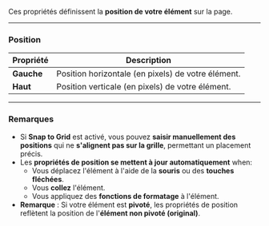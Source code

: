 Ces propriétés définissent la **position de votre élément** sur la page.

***

### **Position**

| **Propriété** | **Description**                                    |
| ------------- | -------------------------------------------------- |
| **Gauche**    | Position horizontale (en pixels) de votre élément. |
| **Haut**      | Position verticale (en pixels) de votre élément.   |

***

### **Remarques**

* Si **Snap to Grid** est activé, vous pouvez **saisir manuellement des positions** qui ne **s'alignent pas sur la grille**, permettant un placement précis.
* Les **propriétés de position se mettent à jour automatiquement** when:
  * Vous déplacez l'élément à l'aide de la **souris** ou des **touches fléchées**.
  * Vous **collez** l'élément.
  * Vous appliquez des **fonctions de formatage** à l'élément.
* **Remarque** : Si votre élément est **pivoté**, les propriétés de position reflètent la position de l'**élément non pivoté (original)**.
